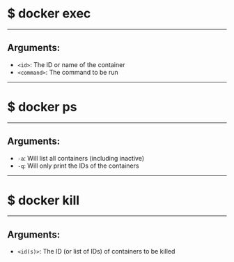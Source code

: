 <!-- Docker - Exec, Ps and Kill -->

<Layout header>

# $ docker exec

</Layout>

---

<Layout>

## Arguments: 

<ul>

<Appear>

<li><Code>&lt;id&gt;</Code>: The ID or name of the container</li>
<li><Code>&lt;command&gt;</Code>: The command to be run</li>

</Appear>

</ul>

</Layout>

--- 

<Layout header>

# $ docker ps

</Layout>

---

<Layout>

## Arguments: 

<ul>

<Appear>

<li><Code>-a</Code>: Will list all containers (including inactive)</li>
<li><Code>-q</Code>: Will only print the IDs of the containers</li>

</Appear>

</ul>

</Layout>

--- 

<Layout header>

# $ docker kill

</Layout>

---

<Layout>

## Arguments: 

<ul>

<Appear>

<li><Code>&lt;id(s)&gt;</Code>: The ID (or list of IDs) of containers to be killed</li>

</Appear>

</ul>

</Layout>